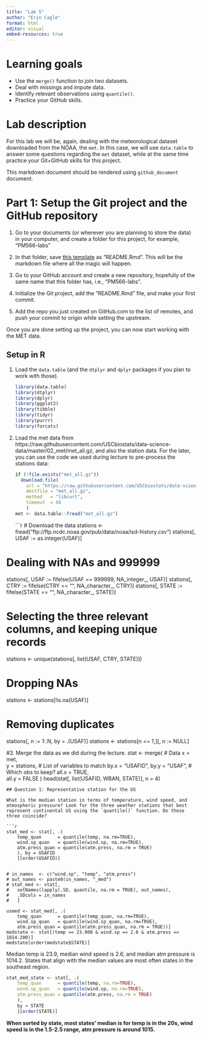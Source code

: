 ```yaml
---
title: "Lab 5"
author: "Erin Cagle"
format: html
editor: visual
embed-resources: true
---
```


# Learning goals

-   Use the `merge()` function to join two datasets.
-   Deal with missings and impute data.
-   Identify relevant observations using `quantile()`.
-   Practice your GitHub skills.

# Lab description

For this lab we will be, again, dealing with the meteorological dataset downloaded from the NOAA, the `met`. In this case, we will use `data.table` to answer some questions regarding the `met` dataset, while at the same time practice your Git+GitHub skills for this project.

This markdown document should be rendered using `github_document` document.

# Part 1: Setup the Git project and the GitHub repository

1.  Go to your documents (or wherever you are planning to store the data) in your computer, and create a folder for this project, for example, "PM566-labs"

2.  In that folder, save [this template](https://raw.githubusercontent.com/USCbiostats/PM566/master/website/content/assignment/05-lab.Rmd) as "README.Rmd". This will be the markdown file where all the magic will happen.

3.  Go to your GitHub account and create a new repository, hopefully of the same name that this folder has, i.e., "PM566-labs".

4.  Initialize the Git project, add the "README.Rmd" file, and make your first commit.

5.  Add the repo you just created on GitHub.com to the list of remotes, and push your commit to origin while setting the upstream.

Once you are done setting up the project, you can now start working with the MET data.

## Setup in R

1.  Load the `data.table` (and the `dtplyr` and `dplyr` packages if you plan to work with those).

    ```r
    library(data.table)
    library(dtplyr)
    library(dplyr)
    library(ggplot2)
    library(tibble)
    library(tidyr)
    library(purrr)
    library(forcats)
    ```
2.  Load the met data from https://raw.githubusercontent.com/USCbiostats/data-science-data/master/02_met/met_all.gz, and also the station data. For the later, you can use the code we used during lecture to pre-process the stations data:

    ```r
    if (!file.exists("met_all.gz"))
      download.file(
        url = "https://raw.githubusercontent.com/USCbiostats/data-science-data/master/02_met/met_all.gz",
        destfile = "met_all.gz",
        method   = "libcurl",
        timeout  = 60
        )
    met <- data.table::fread("met_all.gz")
    ```
```r
# Download the data
stations <- fread("ftp://ftp.ncdc.noaa.gov/pub/data/noaa/isd-history.csv")
stations[, USAF := as.integer(USAF)]

# Dealing with NAs and 999999
stations[, USAF   := fifelse(USAF == 999999, NA_integer_, USAF)]
stations[, CTRY   := fifelse(CTRY == "", NA_character_, CTRY)]
stations[, STATE  := fifelse(STATE == "", NA_character_, STATE)]

# Selecting the three relevant columns, and keeping unique records
stations <- unique(stations[, list(USAF, CTRY, STATE)])

# Dropping NAs
stations <- stations[!is.na(USAF)]

# Removing duplicates
stations[, n := 1:.N, by = .(USAF)]
stations <- stations[n == 1,][, n := NULL]

#3. Merge the data as we did during the lecture.
stat <- merge(
  # Data
  x     = met,      
  y     = stations, 
  # List of variables to match
  by.x  = "USAFID",
  by.y  = "USAF", 
  # Which obs to keep?
  all.x = TRUE,      
  all.y = FALSE
  )
head(stat[, list(USAFID, WBAN, STATE)], n = 4)
```
## Question 1: Representative station for the US

What is the median station in terms of temperature, wind speed, and atmospheric pressure? Look for the three weather stations that best represent continental US using the `quantile()` function. Do these three coincide?

```r
stat_med <- stat[, .(
    temp_quan      = quantile(temp, na.rm=TRUE),
    wind.sp_quan   = quantile(wind.sp, na.rm=TRUE),
    atm.press_quan = quantile(atm.press, na.rm = TRUE)
    ), by = USAFID
    ][order(USAFID)]
    

# in_names  <- c("wind.sp", "temp", "atm.press")
# out_names <- paste0(in_names, "_med")
# stat_med <- stat[,
#   setNames(lapply(.SD, quantile, na.rm = TRUE), out_names),
#   .SDcols = in_names
#   ]

usmed <- stat_med[, .(
    temp_quan      = quantile(temp_quan, na.rm=TRUE),
    wind.sp_quan   = quantile(wind.sp_quan, na.rm=TRUE),
    atm.press_quan = quantile(atm.press_quan, na.rm = TRUE))]
medstate <- stat[(temp == 23.900 & wind.sp == 2.6 & atm.press == 1014.200)]
medstate[order(medstate$STATE)]
```
Median temp is 23.9, median wind speed is 2.6, and median atm pressure is 1014.2. States that align with the median values are most often states in the southeast region.

```r
stat_med_state <- stat[, .(
    temp_quan      = quantile(temp, na.rm=TRUE),
    wind.sp_quan   = quantile(wind.sp, na.rm=TRUE),
    atm.press_quan = quantile(atm.press, na.rm = TRUE)
    ),
    by = STATE
    ][order(STATE)]
```

**When sorted by state, most states' median is for temp is in the 20s, wind speed is in the 1.5-2.5 range, atm pressure is around 1015.**
